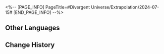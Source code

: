 <%-- [PAGE_INFO]
PageTitle=#Divergent Universe/Extrapolation/2024-07-15#
[END_PAGE_INFO] --%>
{{Event
|name              = Cyclical Extrapolation: Deconstruction of Solemnity
|image             = Event Cyclical Extrapolation Deconstruction of Solemnity.png
|type              = Cyclical Extrapolation
|time_known        = yes
|time_start        = 2024-07-15 04:00:00
|time_end          = 2024-07-22 03:59:59
}}

{{Cyclical Extrapolation
|curios     = Parallel Universe Walkie-Talkie
|equations  = Advisor Physician;; Aether Phantom;; Drifting Circus
|trailblaze = 
|rewards    = Relic Remains*30; Lost Crystal*3
|boss_1_1   = Silvermane Lieutenant; Blaze Out of Space; Ice Out of Space; Guardian Shadow; Memory Zone Meme "Shell of Faded Rage"
|boss_1_2   = Disciples of Sanctus Medicus: Shape Shifter (Bug); The Ascended (Bug); Abundance Sprite: Malefic Ape (Bug); Senior Staff: Team Leader (Bug); Aurumaton Spectral Envoy (Bug); Dreamjolt Troupe's Beyond Overcooked (Bug); Dreamjolt Troupe's Sweet Gorilla (Bug); "Past Confined and Caged" (Bug); "Tomorrow in Harmonious Chords" (Bug); "Present Inebriated in Revelry" (Bug)
|boss_2_1   = Silvermane Lieutenant (Bug); Blaze Out of Space (Bug); Ice Out of Space (Bug); Guardian Shadow (Bug); Stormbringer (Bug)
|boss_2_2   = Svarog (Complete); Stellaron Hunter: Kafka (Complete); Abundant Ebon Deer (Complete); Cloud Knight Lieutenant: Yanqing (Complete); Memory Zone Meme "Something Unto Death" (Complete)
|boss_3     = Swarm: True Sting (Complete)
|rules      = You will not obtain Equations or Weighted Curios after achieving victory in Boss Domain; Obtain this week's Preset Constructs upon entering the first plane
}}

==Other Languages==
{{Other Languages
|en   = Cyclical Extrapolation: Deconstruction of Solemnity
|zhs  = 周期演算：解构严肃
|zht  = 週期演算：解構嚴肅
|ja   = 周期演算：厳威の解体
|ko   = 주기 연산: 빈틈없는 분석
|es   = Cálculo periódico: Deconstrucción de la solemnidad
|fr   = Calcul cyclique&nbsp;: Démantèlement solennel
|ru   = Цикличное вычисление: Строгость анализа
|th   = การคำนวณแบบรอบ: รื้อความเคร่งครัด
|vi   = Ngoại Suy Chu Kỳ: Giải Mã Nghiêm Túc
|de   = Zyklische Berechnung: Dekonstruktion des Ernstes
|id   = Kalkulasi Siklus: Rekonstruksi Keseriusan
|pt   = Extrapolação Cíclica: Desconstrução da Solenidade
}}

==Change History==
{{Change History|2.3}}